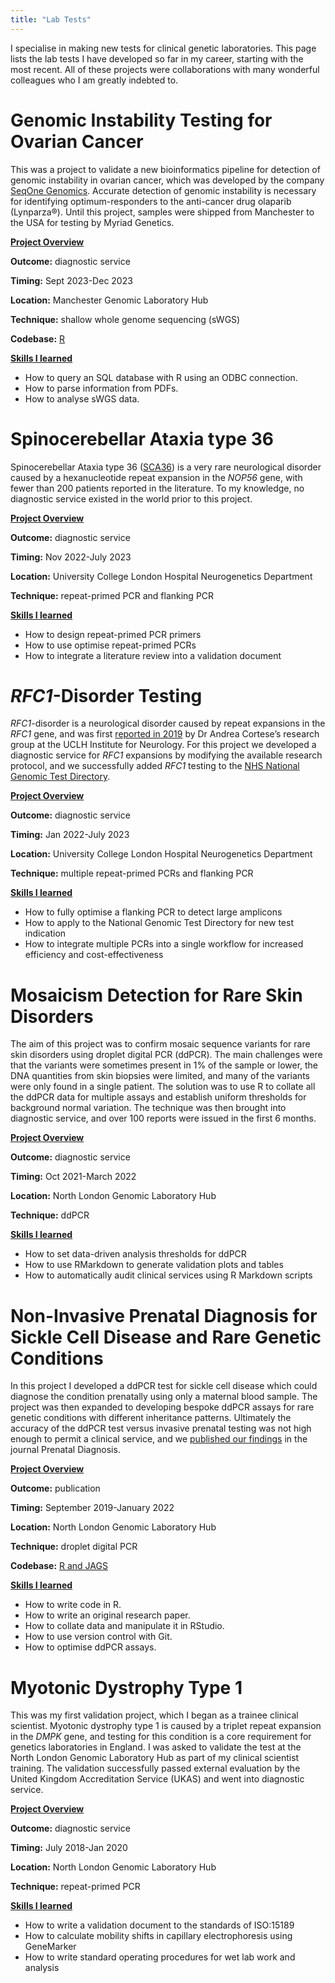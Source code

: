 ```yaml
---
title: "Lab Tests"
---
```


I specialise in making new tests for clinical genetic laboratories. This page lists the lab tests I have developed so far in my career, starting with the most recent. All of these projects were collaborations with many wonderful colleagues who I am greatly indebted to.

# Genomic Instability Testing for Ovarian Cancer

This was a project to validate a new bioinformatics pipeline for detection of genomic instability in ovarian cancer, which was developed by the company [SeqOne Genomics](https://seqone.com/). Accurate detection of genomic instability is necessary for identifying optimum-responders to the anti-cancer drug olaparib (Lynparza®). Until this project, samples were shipped from Manchester to the USA for testing by Myriad Genetics.

[**Project Overview**]{.underline}

**Outcome:** diagnostic service

**Timing:** Sept 2023-Dec 2023

**Location:** Manchester Genomic Laboratory Hub

**Technique:** shallow whole genome sequencing (sWGS)

**Codebase:** [R](https://github.com/joeshaw824/homologous_recombination_deficiency)

[**Skills I learned**]{.underline}

- How to query an SQL database with R using an ODBC connection.
- How to parse information from PDFs.
- How to analyse sWGS data.

# Spinocerebellar Ataxia type 36

Spinocerebellar Ataxia type 36 ([SCA36](https://pubmed.ncbi.nlm.nih.gov/25593102/)) is a very rare neurological disorder caused by a hexanucleotide repeat expansion in the *NOP56* gene, with fewer than 200 patients reported in the literature. To my knowledge, no diagnostic service existed in the world prior to this project. 

[**Project Overview**]{.underline}

**Outcome:** diagnostic service

**Timing:** Nov 2022-July 2023

**Location:** University College London Hospital Neurogenetics Department

**Technique:** repeat-primed PCR and flanking PCR

[**Skills I learned**]{.underline}

- How to design repeat-primed PCR primers
- How to use optimise repeat-primed PCRs 
- How to integrate a literature review into a validation document

# *RFC1*-Disorder Testing

*RFC1*-disorder is a neurological disorder caused by repeat expansions in the *RFC1* gene, and was first [reported in 2019](https://pubmed.ncbi.nlm.nih.gov/30926972/) by Dr Andrea Cortese's research group at the UCLH Institute for Neurology. For this project we developed a diagnostic service for *RFC1* expansions by modifying the available research protocol, and we successfully added *RFC1* testing to the [NHS National Genomic Test Directory](https://www.england.nhs.uk/publication/national-genomic-test-directories/).

[**Project Overview**]{.underline}

**Outcome:** diagnostic service

**Timing:** Jan 2022-July 2023

**Location:** University College London Hospital Neurogenetics Department

**Technique:** multiple repeat-primed PCRs and flanking PCR

[**Skills I learned**]{.underline}

- How to fully optimise a flanking PCR to detect large amplicons
- How to apply to the National Genomic Test Directory for new test indication
- How to integrate multiple PCRs into a single workflow for increased efficiency and cost-effectiveness

# Mosaicism Detection for Rare Skin Disorders

The aim of this project was to confirm mosaic sequence variants for rare skin disorders using droplet digital PCR (ddPCR). The main challenges were that the variants were sometimes present in 1% of the sample or lower, the DNA quantities from skin biopsies were limited, and many of the variants were only found in a single patient. The solution was to use R to collate all the ddPCR data for multiple assays and establish uniform thresholds for background normal variation. The technique was then brought into diagnostic service, and over 100 reports were issued in the first 6 months.

[**Project Overview**]{.underline}

**Outcome:** diagnostic service

**Timing:** Oct 2021-March 2022

**Location:** North London Genomic Laboratory Hub

**Technique:** ddPCR

[**Skills I learned**]{.underline}

- How to set data-driven analysis thresholds for ddPCR
- How to use RMarkdown to generate validation plots and tables
- How to automatically audit clinical services using R Markdown scripts

# Non-Invasive Prenatal Diagnosis for Sickle Cell Disease and Rare Genetic Conditions

In this project I developed a ddPCR test for sickle cell disease which could diagnose the condition prenatally using only a maternal blood sample. The project was then expanded to developing bespoke ddPCR assays for rare genetic conditions with different inheritance patterns. Ultimately the accuracy of the ddPCR test versus invasive prenatal testing was not high enough to permit a clinical service, and we [published our findings](https://pubmed.ncbi.nlm.nih.gov/36760169/) in the journal Prenatal Diagnosis.

[**Project Overview**]{.underline}

**Outcome:** publication

**Timing:** September 2019-January 2022

**Location:** North London Genomic Laboratory Hub

**Technique:** droplet digital PCR

**Codebase:** [R and JAGS](https://github.com/joeshaw824/ddpcr_nipd)

[**Skills I learned**]{.underline}

- How to write code in R.
- How to write an original research paper.
- How to collate data and manipulate it in RStudio.
- How to use version control with Git.
- How to optimise ddPCR assays.

# Myotonic Dystrophy Type 1

This was my first validation project, which I began as a trainee clinical scientist. Myotonic dystrophy type 1 is caused by a triplet repeat expansion in the *DMPK* gene, and testing for this condition is a core requirement for genetics laboratories in England. I was asked to validate the test at the North London Genomic Laboratory Hub as part of my clinical scientist training. The validation successfully passed external evaluation by the United Kingdom Accreditation Service (UKAS) and went into diagnostic service. 

[**Project Overview**]{.underline}

**Outcome:** diagnostic service

**Timing:** July 2018-Jan 2020

**Location:** North London Genomic Laboratory Hub

**Technique:** repeat-primed PCR

[**Skills I learned**]{.underline}

- How to write a validation document to the standards of ISO:15189
- How to calculate mobility shifts in capillary electrophoresis using GeneMarker
- How to write standard operating procedures for wet lab work and analysis
